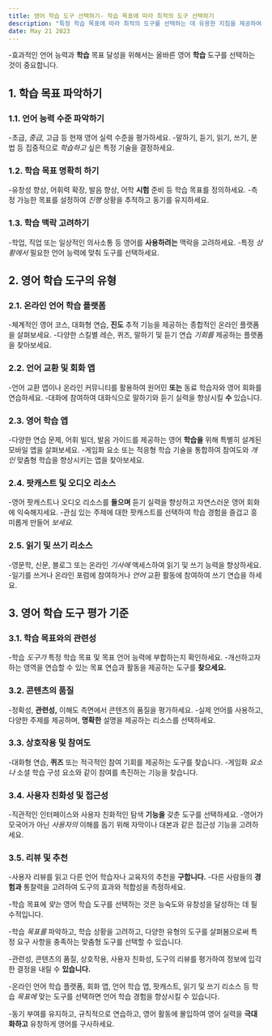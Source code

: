 ```yaml
---
title: 영어 학습 도구 선택하기- 학습 목표에 따라 최적의 도구 선택하기
description: "특정 학습 목표에 따라 최적의 도구를 선택하는 데 유용한 지침을 제공하여 성공적이고 개인화된 영어 학습 경험을 보장합니다."
date: May 21 2023
---
```



-효과적인 언어 능력과 **학습** 목표 달성을 위해서는 올바른 영어 **학습** 도구를 선택하는 것이 중요합니다. 



## 1. 학습 목표 파악하기
### 1.1. 언어 능력 수준 파악하기

-초급, _중급,_ 고급 등 현재 영어 실력 수준을 평가하세요.
-말하기, 듣기, 읽기, 쓰기, 문법 등 집중적으로 _학습하고_ 싶은 특정 기술을 결정하세요.
### 1.2. 학습 목표 명확히 하기

-유창성 향상, 어휘력 확장, 발음 향상, 어학 **시험** 준비 등 학습 목표를 정의하세요.
-측정 가능한 목표를 설정하여 _진행_ 상황을 추적하고 동기를 유지하세요.
### 1.3. 학습 맥락 고려하기

-학업, 직업 또는 일상적인 의사소통 등 영어를 **사용하려는** 맥락을 고려하세요.
-특정 _상황에서_ 필요한 언어 능력에 맞춰 도구를 선택하세요.
## 2. 영어 학습 도구의 유형
### 2.1. 온라인 언어 학습 플랫폼

-체계적인 영어 코스, 대화형 연습, **진도** 추적 기능을 제공하는 종합적인 온라인 플랫폼을 살펴보세요.
-다양한 스킬별 레슨, 퀴즈, 말하기 및 듣기 연습 _기회를_ 제공하는 플랫폼을 찾아보세요.
### 2.2. 언어 교환 및 회화 앱

-언어 교환 앱이나 온라인 커뮤니티를 활용하여 원어민 **또는** 동료 학습자와 영어 회화를 연습하세요.
-대화에 참여하여 대화식으로 말하기와 듣기 실력을 향상시킬 **수** 있습니다.
### 2.3. 영어 학습 앱

-다양한 연습 문제, 어휘 빌더, 발음 가이드를 제공하는 영어 **학습을** 위해 특별히 설계된 모바일 앱을 살펴보세요.
-게임화 요소 또는 적응형 학습 기술을 통합하여 참여도와 _개인_ 맞춤형 학습을 향상시키는 앱을 찾아보세요.
### 2.4. 팟캐스트 및 오디오 리소스

-영어 팟캐스트나 오디오 리소스를 **들으며** 듣기 실력을 향상하고 자연스러운 영어 회화에 익숙해지세요.
-관심 있는 주제에 대한 팟캐스트를 선택하여 학습 경험을 즐겁고 흥미롭게 만들어 _보세요._
### 2.5. 읽기 및 쓰기 리소스

-영문학, 신문, 블로그 또는 온라인 _기사에_ 액세스하여 읽기 및 쓰기 능력을 향상하세요.
-일기를 쓰거나 온라인 포럼에 참여하거나 _언어_ 교환 활동에 참여하여 쓰기 연습을 하세요.
## 3. 영어 학습 도구 평가 기준
### 3.1. 학습 목표와의 관련성

-학습 _도구가_ 특정 학습 목표 및 목표 언어 능력에 부합하는지 확인하세요.
-개선하고자 하는 영역을 연습할 수 있는 목표 연습과 활동을 제공하는 도구를 **찾으세요.**
### 3.2. 콘텐츠의 품질

-정확성, **관련성,** 이해도 측면에서 콘텐츠의 품질을 평가하세요.
-실제 언어를 사용하고, 다양한 주제를 제공하며, **명확한** 설명을 제공하는 리소스를 선택하세요.
### 3.3. 상호작용 및 참여도

-대화형 연습, **퀴즈** 또는 적극적인 참여 기회를 제공하는 도구를 찾습니다.
-게임화 _요소나_ 소셜 학습 구성 요소와 같이 참여를 촉진하는 기능을 찾습니다.
### 3.4. 사용자 친화성 및 접근성

-직관적인 인터페이스와 사용자 친화적인 탐색 **기능을** 갖춘 도구를 선택하세요.
-영어가 모국어가 아닌 _사용자의_ 이해를 돕기 위해 자막이나 대본과 같은 접근성 기능을 고려하세요.
### 3.5. 리뷰 및 추천

-사용자 리뷰를 읽고 다른 언어 학습자나 교육자의 추천을 **구합니다.**
-다른 사람들의 **경험과** 통찰력을 고려하여 도구의 효과와 적합성을 측정하세요.


-학습 목표에 _맞는_ 영어 학습 도구를 선택하는 것은 능숙도와 유창성을 달성하는 데 필수적입니다. 

-학습 _목표를_ 파악하고, 학습 상황을 고려하고, 다양한 유형의 도구를 살펴봄으로써 특정 요구 사항을 충족하는 맞춤형 도구를 선택할 수 있습니다. 

-관련성, 콘텐츠의 품질, 상호작용, 사용자 친화성, 도구의 리뷰를 평가하여 정보에 입각한 결정을 내릴 수 **있습니다.** 

-온라인 언어 학습 플랫폼, 회화 앱, 언어 학습 앱, 팟캐스트, 읽기 및 쓰기 리소스 등 학습 _목표에_ 맞는 도구를 선택하면 언어 학습 경험을 향상시킬 수 있습니다. 

-동기 부여를 유지하고, 규칙적으로 연습하고, 영어 활동에 몰입하여 영어 실력을 **극대화하고** 유창하게 영어를 구사하세요.